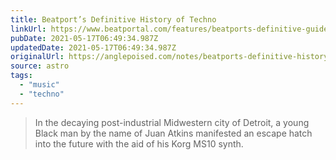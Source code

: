 ```yaml
---
title: Beatport’s Definitive History of Techno
linkUrl: https://www.beatportal.com/features/beatports-definitive-guide-to-techno/
pubDate: 2021-05-17T06:49:34.987Z
updatedDate: 2021-05-17T06:49:34.987Z
originalUrl: https://anglepoised.com/notes/beatports-definitive-history-of-techno
source: astro
tags:
  - "music"
  - "techno"
---
```


> In the decaying post-industrial Midwestern city of Detroit, a young Black man by the name of Juan Atkins manifested an escape hatch into the future with the aid of his Korg MS10 synth.
